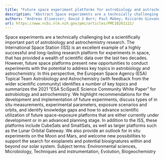 ```yaml
---
title: "Future space experiment platforms for astrobiology and astrochemistry research"
description: "Abstract Space experiments are a technically challenging but a scientifically important part of astrobiology and astrochemistry research. The International Space Station (ISS) is an excellent example ..."
authors: "Andreas Elsaesser; David J Burr; Paul Mabey; Riccardo Giovanni Urso; Daniela Billi; Charles Cockell; Hervé Cottin; Adrienne Kish; Natalie Leys; Jack J W A van Loon; Eva Mateo-Marti; Christine Moissl-Eichinger; Silvano Onofri; Richard C Quinn; Elke Rabbow; Petra Rettberg; Rosa de la Torre Noetzel; Klaus Slenzka; Antonio J Ricco; Jean-Pierre de Vera; Frances Westall"
url: https://www.ncbi.nlm.nih.gov/pmc/articles/PMC10261121/
---
```


Space experiments are a technically challenging but a scientifically important part of astrobiology and astrochemistry research. The International Space Station (ISS) is an excellent example of a highly successful and long-lasting research platform for experiments in space, that has provided a wealth of scientific data over the last two decades. However, future space platforms present new opportunities to conduct experiments with the potential to address key topics in astrobiology and astrochemistry. In this perspective, the European Space Agency (ESA) Topical Team Astrobiology and Astrochemistry (with feedback from the wider scientific community) identifies a number of key topics and summarizes the 2021 “ESA SciSpacE Science Community White Paper” for astrobiology and astrochemistry. We highlight recommendations for the development and implementation of future experiments, discuss types of in situ measurements, experimental parameters, exposure scenarios and orbits, and identify knowledge gaps and how to advance scientific utilization of future space-exposure platforms that are either currently under development or in an advanced planning stage. In addition to the ISS, these platforms include CubeSats and SmallSats, as well as larger platforms such as the Lunar Orbital Gateway. We also provide an outlook for in situ experiments on the Moon and Mars, and welcome new possibilities to support the search for exoplanets and potential biosignatures within and beyond our solar system. Subject terms: Environmental sciences, Microbiology, Techniques and instrumentation, Evolution, Biogeochemistry
